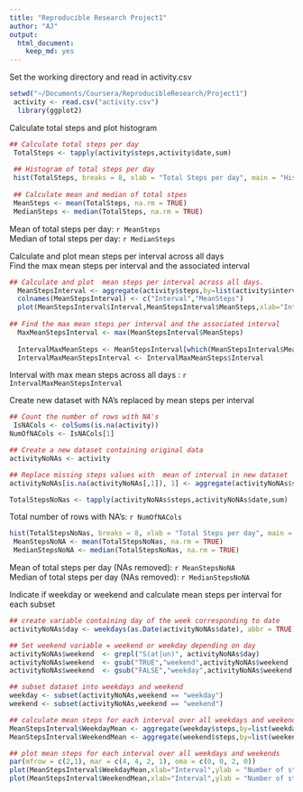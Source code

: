 ```yaml
---
title: "Reproducible Research Project1"
author: "AJ"
output: 
  html_document: 
    keep_md: yes
---
```


Set the working directory and read in activity.csv

```r
setwd("~/Documents/Coursera/ReproducibleResearch/Project1")
 activity <- read.csv("activity.csv")
  library(ggplot2)
```


Calculate total steps and plot histogram

```r
## Calculate total steps per day
 TotalSteps <- tapply(activity$steps,activity$date,sum)
 
 ## Histogram of total steps per day
 hist(TotalSteps, breaks = 8, xlab = "Total Steps per day", main = "Histogram of total steps per day")
 
 ## Calculate mean and median of total stpes
 MeanSteps <- mean(TotalSteps, na.rm = TRUE)
 MedianSteps <- median(TotalSteps, na.rm = TRUE)
```

Mean of total steps per day: `r MeanSteps`  
Median of total steps per day: `r MedianSteps`  

Calculate and plot  mean steps per interval across all days  
Find the max mean steps per interval and the associated interval

```r

## Calculate and plot  mean steps per interval across all days.
  MeanStepsInterval <- aggregate(activity$steps,by=list(activity$interval),FUN=mean, na.rm = TRUE)
  colnames(MeanStepsInterval) <- c("Interval","MeanSteps") 
  plot(MeanStepsInterval$Interval,MeanStepsInterval$MeanSteps,xlab="Interval",ylab = "Number of steps",type="l", main ="Mean steps per interval across all days" ) 
  
## Find the max mean steps per interval and the associated interval
  MaxMeanStepsInterval <- max(MeanStepsInterval$MeanSteps)
 
  IntervalMaxMeanSteps <- MeanStepsInterval[which(MeanStepsInterval$MeanSteps==MaxMeanStepsInterval),]
  IntervalMaxMeanStepsInterval <- IntervalMaxMeanSteps$Interval 
```

Interval with max mean steps across all days : `r IntervalMaxMeanStepsInterval`  

Create new dataset with NA's replaced by mean steps per interval

```r
## Count the number of rows with NA's
 IsNACols <- colSums(is.na(activity))
NumOfNACols <- IsNACols[1]

## Create a new dataset containing original data
activityNoNAs <- activity

## Replace missing steps values with  mean of interval in new dataset
activityNoNAs[is.na(activityNoNAs[,1]), 1] <- aggregate(activityNoNAs$steps,by=list(activityNoNAs$interval),FUN=mean, na.rm = TRUE)$x

TotalStepsNoNas <- tapply(activityNoNAs$steps,activityNoNAs$date,sum)

```
Total number of rows with NA's: `r NumOfNACols`  


```r
hist(TotalStepsNoNas, breaks = 8, xlab = "Total Steps per day", main = "Histogram of total steps per day NA's replaced")
 MeanStepsNoNA <- mean(TotalStepsNoNas, na.rm = TRUE)
 MedianStepsNoNA <- median(TotalStepsNoNas, na.rm = TRUE)

```

Mean of total steps per day (NAs removed): `r MeanStepsNoNA`    
Median of total steps per day (NAs removed): `r MedianStepsNoNA`  

Indicate if weekday or weekend and calculate mean steps per interval for each subset

```r
## create variable containing day of the week corresponding to date
activityNoNAs$day <- weekdays(as.Date(activityNoNAs$date), abbr = TRUE)  

## Set weekend variable = weekend or weekday depending on day
activityNoNAs$weekend  <- grepl("S(at|un)", activityNoNAs$day)
activityNoNAs$weekend  <- gsub("TRUE","weekend",activityNoNAs$weekend )
activityNoNAs$weekend  <- gsub("FALSE","weekday",activityNoNAs$weekend )

## subset dataset into weekdays and weekend
weekday <- subset(activityNoNAs,weekend == "weekday")
weekend <- subset(activityNoNAs,weekend == "weekend")

## calculate mean steps for each interval over all weekdays and weekends
MeanStepsInterval$WeekdayMean <- aggregate(weekday$steps,by=list(weekday$interval),FUN=mean, na.rm = TRUE)
MeanStepsInterval$WeekendMean <- aggregate(weekend$steps,by=list(weekend$interval),FUN=mean, na.rm = TRUE)

## plot mean steps for each interval over all weekdays and weekends
par(mfrow = c(2,1), mar = c(4, 4, 2, 1), oma = c(0, 0, 2, 0))
plot(MeanStepsInterval$WeekdayMean,xlab="Interval",ylab = "Number of steps",type="l", main ="Mean of steps per interval over all weekdays" )
plot(MeanStepsInterval$WeekendMean,xlab="Interval",ylab = "Number of steps",type="l", main ="Mean of steps per interval over all weekends" ) 
```


